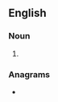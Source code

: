 ==English==

===Noun===
{{head|en|noun form}}

# {{plural of|grievant|lang=en}}

===Anagrams===
* {{anagrams|en|a=aeginrstv|vintagers}}
